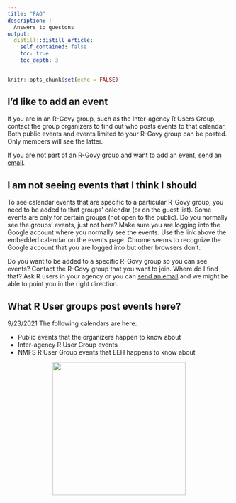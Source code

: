 ```yaml
---
title: "FAQ"
description: |
  Answers to questons 
output:
  distill::distill_article:
    self_contained: false
    toc: true
    toc_depth: 3
---
```


```r
knitr::opts_chunk$set(echo = FALSE)
```

## I'd like to add an event

If you are in an R-Govy group, such as the Inter-agency R Users Group, contact the group organizers to find out who posts events to that calendar. Both public events and events limited to your R-Govy group can be posted. Only members will see the latter.

If you are not part of an R-Govy group and want to add an event, <a href = "mailto: rgovys@gmail.com">send an email</a>.

## I am not seeing events that I think I should

To see calendar events that are specific to a particular R-Govy group, you need to be added to that groups' calendar (or on the guest list). Some events are only for certain groups (not open to the public). Do you normally see the groups' events, just not here? Make sure you are logging into the Google account where you normally see the events. Use the link above the embedded calendar on the events page. Chrome seems to recognize the Google account that you are logged into but other browsers don't. 

Do you want to be added to a specific R-Govy group so you can see events? Contact the R-Govy group that you want to join. Where do I find that? Ask R users in your agency or you can <a href = "mailto: rgovys@gmail.com">send an email</a> and we might be able to point you in the right direction.

## What R User groups post events here?

9/23/2021 The following calendars are here:

* Public events that the organizers happen to know about
* Inter-agency R User Group events
* NMFS R User Group events that EEH happens to know about

<center>
    <img src="images/Rgovys-logo.png" width="300px">
</center>
